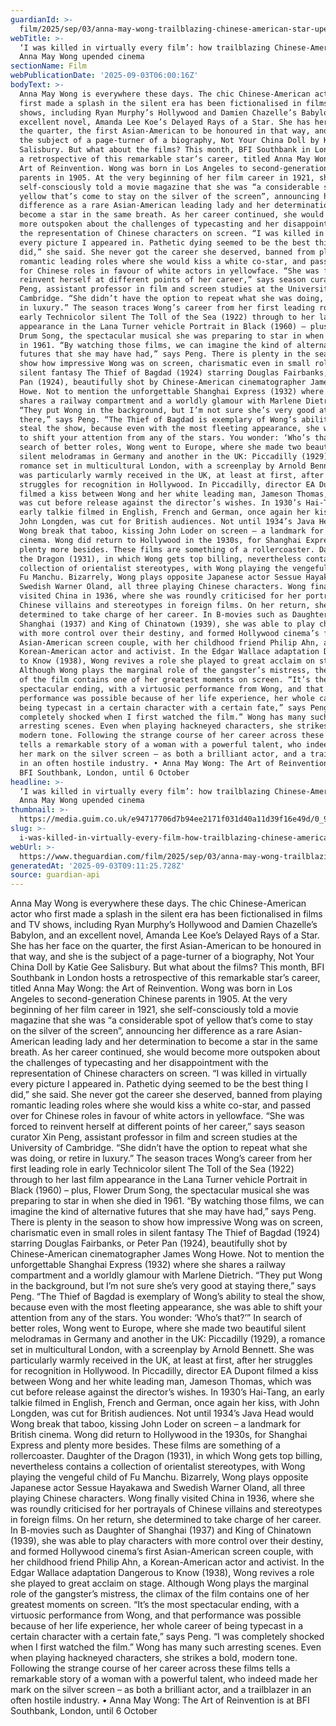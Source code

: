 ```yaml
---
guardianId: >-
  film/2025/sep/03/anna-may-wong-trailblazing-chinese-american-star-upended-cinema-bfi
webTitle: >-
  ‘I was killed in virtually every film’: how trailblazing Chinese-American star
  Anna May Wong upended cinema
sectionName: Film
webPublicationDate: '2025-09-03T06:00:16Z'
bodyText: >-
  Anna May Wong is everywhere these days. The chic Chinese-American actor who
  first made a splash in the silent era has been fictionalised in films and TV
  shows, including Ryan Murphy’s Hollywood and Damien Chazelle’s Babylon, and an
  excellent novel, Amanda Lee Koe’s Delayed Rays of a Star. She has her face on
  the quarter, the first Asian-American to be honoured in that way, and she is
  the subject of a page-turner of a biography, Not Your China Doll by Katie Gee
  Salisbury. But what about the films? This month, BFI Southbank in London hosts
  a retrospective of this remarkable star’s career, titled Anna May Wong: the
  Art of Reinvention. Wong was born in Los Angeles to second-generation Chinese
  parents in 1905. At the very beginning of her film career in 1921, she
  self-consciously told a movie magazine that she was “a considerable spot of
  yellow that’s come to stay on the silver of the screen”, announcing her
  difference as a rare Asian-American leading lady and her determination to
  become a star in the same breath. As her career continued, she would become
  more outspoken about the challenges of typecasting and her disappointment with
  the representation of Chinese characters on screen. “I was killed in virtually
  every picture I appeared in. Pathetic dying seemed to be the best thing I
  did,” she said. She never got the career she deserved, banned from playing
  romantic leading roles where she would kiss a white co-star, and passed over
  for Chinese roles in favour of white actors in yellowface. “She was forced to
  reinvent herself at different points of her career,” says season curator Xin
  Peng, assistant professor in film and screen studies at the University of
  Cambridge. “She didn’t have the option to repeat what she was doing, or retire
  in luxury.” The season traces Wong’s career from her first leading role in
  early Technicolor silent The Toll of the Sea (1922) through to her last film
  appearance in the Lana Turner vehicle Portrait in Black (1960) – plus, Flower
  Drum Song, the spectacular musical she was preparing to star in when she died
  in 1961. “By watching those films, we can imagine the kind of alternative
  futures that she may have had,” says Peng. There is plenty in the season to
  show how impressive Wong was on screen, charismatic even in small roles in
  silent fantasy The Thief of Bagdad (1924) starring Douglas Fairbanks, or Peter
  Pan (1924), beautifully shot by Chinese-American cinematographer James Wong
  Howe. Not to mention the unforgettable Shanghai Express (1932) where she
  shares a railway compartment and a worldly glamour with Marlene Dietrich.
  “They put Wong in the background, but I’m not sure she’s very good at staying
  there,” says Peng. “The Thief of Bagdad is exemplary of Wong’s ability to
  steal the show, because even with the most fleeting appearance, she was able
  to shift your attention from any of the stars. You wonder: ‘Who’s that?’” In
  search of better roles, Wong went to Europe, where she made two beautiful
  silent melodramas in Germany and another in the UK: Piccadilly (1929), a
  romance set in multicultural London, with a screenplay by Arnold Bennett. She
  was particularly warmly received in the UK, at least at first, after her
  struggles for recognition in Hollywood. In Piccadilly, director EA Dupont
  filmed a kiss between Wong and her white leading man, Jameson Thomas, which
  was cut before release against the director’s wishes. In 1930’s Hai-Tang, an
  early talkie filmed in English, French and German, once again her kiss, with
  John Longden, was cut for British audiences. Not until 1934’s Java Head would
  Wong break that taboo, kissing John Loder on screen – a landmark for British
  cinema. Wong did return to Hollywood in the 1930s, for Shanghai Express and
  plenty more besides. These films are something of a rollercoaster. Daughter of
  the Dragon (1931), in which Wong gets top billing, nevertheless contains a
  collection of orientalist stereotypes, with Wong playing the vengeful child of
  Fu Manchu. Bizarrely, Wong plays opposite Japanese actor Sessue Hayakawa and
  Swedish Warner Oland, all three playing Chinese characters. Wong finally
  visited China in 1936, where she was roundly criticised for her portrayals of
  Chinese villains and stereotypes in foreign films. On her return, she
  determined to take charge of her career. In B-movies such as Daughter of
  Shanghai (1937) and King of Chinatown (1939), she was able to play characters
  with more control over their destiny, and formed Hollywood cinema’s first
  Asian-American screen couple, with her childhood friend Philip Ahn, a
  Korean-American actor and activist. In the Edgar Wallace adaptation Dangerous
  to Know (1938), Wong revives a role she played to great acclaim on stage.
  Although Wong plays the marginal role of the gangster’s mistress, the climax
  of the film contains one of her greatest moments on screen. “It’s the most
  spectacular ending, with a virtuosic performance from Wong, and that
  performance was possible because of her life experience, her whole career of
  being typecast in a certain character with a certain fate,” says Peng. “I was
  completely shocked when I first watched the film.” Wong has many such
  arresting scenes. Even when playing hackneyed characters, she strikes a bold,
  modern tone. Following the strange course of her career across these films
  tells a remarkable story of a woman with a powerful talent, who indeed made
  her mark on the silver screen – as both a brilliant actor, and a trailblazer
  in an often hostile industry. • Anna May Wong: The Art of Reinvention is at
  BFI Southbank, London, until 6 October
headline: >-
  ‘I was killed in virtually every film’: how trailblazing Chinese-American star
  Anna May Wong upended cinema
thumbnail: >-
  https://media.guim.co.uk/e94717706d7b94ee2171f031d40a11d39f16e49d/0_972_3105_2484/500.jpg
slug: >-
  i-was-killed-in-virtually-every-film-how-trailblazing-chinese-american-star-anna-may-wong-upended-cinema
webUrl: >-
  https://www.theguardian.com/film/2025/sep/03/anna-may-wong-trailblazing-chinese-american-star-upended-cinema-bfi
generatedAt: '2025-09-03T09:11:25.728Z'
source: guardian-api
---
```

Anna May Wong is everywhere these days. The chic Chinese-American actor who first made a splash in the silent era has been fictionalised in films and TV shows, including Ryan Murphy’s Hollywood and Damien Chazelle’s Babylon, and an excellent novel, Amanda Lee Koe’s Delayed Rays of a Star. She has her face on the quarter, the first Asian-American to be honoured in that way, and she is the subject of a page-turner of a biography, Not Your China Doll by Katie Gee Salisbury. But what about the films? This month, BFI Southbank in London hosts a retrospective of this remarkable star’s career, titled Anna May Wong: the Art of Reinvention. Wong was born in Los Angeles to second-generation Chinese parents in 1905. At the very beginning of her film career in 1921, she self-consciously told a movie magazine that she was “a considerable spot of yellow that’s come to stay on the silver of the screen”, announcing her difference as a rare Asian-American leading lady and her determination to become a star in the same breath. As her career continued, she would become more outspoken about the challenges of typecasting and her disappointment with the representation of Chinese characters on screen. “I was killed in virtually every picture I appeared in. Pathetic dying seemed to be the best thing I did,” she said. She never got the career she deserved, banned from playing romantic leading roles where she would kiss a white co-star, and passed over for Chinese roles in favour of white actors in yellowface. “She was forced to reinvent herself at different points of her career,” says season curator Xin Peng, assistant professor in film and screen studies at the University of Cambridge. “She didn’t have the option to repeat what she was doing, or retire in luxury.” The season traces Wong’s career from her first leading role in early Technicolor silent The Toll of the Sea (1922) through to her last film appearance in the Lana Turner vehicle Portrait in Black (1960) – plus, Flower Drum Song, the spectacular musical she was preparing to star in when she died in 1961. “By watching those films, we can imagine the kind of alternative futures that she may have had,” says Peng. There is plenty in the season to show how impressive Wong was on screen, charismatic even in small roles in silent fantasy The Thief of Bagdad (1924) starring Douglas Fairbanks, or Peter Pan (1924), beautifully shot by Chinese-American cinematographer James Wong Howe. Not to mention the unforgettable Shanghai Express (1932) where she shares a railway compartment and a worldly glamour with Marlene Dietrich. “They put Wong in the background, but I’m not sure she’s very good at staying there,” says Peng. “The Thief of Bagdad is exemplary of Wong’s ability to steal the show, because even with the most fleeting appearance, she was able to shift your attention from any of the stars. You wonder: ‘Who’s that?’” In search of better roles, Wong went to Europe, where she made two beautiful silent melodramas in Germany and another in the UK: Piccadilly (1929), a romance set in multicultural London, with a screenplay by Arnold Bennett. She was particularly warmly received in the UK, at least at first, after her struggles for recognition in Hollywood. In Piccadilly, director EA Dupont filmed a kiss between Wong and her white leading man, Jameson Thomas, which was cut before release against the director’s wishes. In 1930’s Hai-Tang, an early talkie filmed in English, French and German, once again her kiss, with John Longden, was cut for British audiences. Not until 1934’s Java Head would Wong break that taboo, kissing John Loder on screen – a landmark for British cinema. Wong did return to Hollywood in the 1930s, for Shanghai Express and plenty more besides. These films are something of a rollercoaster. Daughter of the Dragon (1931), in which Wong gets top billing, nevertheless contains a collection of orientalist stereotypes, with Wong playing the vengeful child of Fu Manchu. Bizarrely, Wong plays opposite Japanese actor Sessue Hayakawa and Swedish Warner Oland, all three playing Chinese characters. Wong finally visited China in 1936, where she was roundly criticised for her portrayals of Chinese villains and stereotypes in foreign films. On her return, she determined to take charge of her career. In B-movies such as Daughter of Shanghai (1937) and King of Chinatown (1939), she was able to play characters with more control over their destiny, and formed Hollywood cinema’s first Asian-American screen couple, with her childhood friend Philip Ahn, a Korean-American actor and activist. In the Edgar Wallace adaptation Dangerous to Know (1938), Wong revives a role she played to great acclaim on stage. Although Wong plays the marginal role of the gangster’s mistress, the climax of the film contains one of her greatest moments on screen. “It’s the most spectacular ending, with a virtuosic performance from Wong, and that performance was possible because of her life experience, her whole career of being typecast in a certain character with a certain fate,” says Peng. “I was completely shocked when I first watched the film.” Wong has many such arresting scenes. Even when playing hackneyed characters, she strikes a bold, modern tone. Following the strange course of her career across these films tells a remarkable story of a woman with a powerful talent, who indeed made her mark on the silver screen – as both a brilliant actor, and a trailblazer in an often hostile industry. • Anna May Wong: The Art of Reinvention is at BFI Southbank, London, until 6 October

